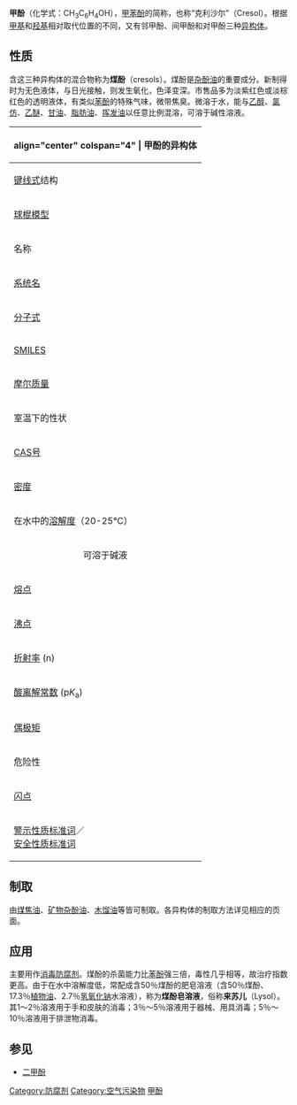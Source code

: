'''甲酚'''（化学式：CH<sub>3</sub>C<sub>6</sub>H<sub>4</sub>OH），[[甲苯|甲苯]][[酚|酚]]的简称，也称“克利沙尔”（Cresol）。根据[[甲基|甲基]]和[[羟基|羟基]]相对取代位置的不同，又有邻甲酚、间甲酚和对甲酚三种[[异构体|异构体]]。

== 性质 == 
含这三种异构体的混合物称为'''煤酚'''（cresols）。煤酚是[[矿物杂酚油|杂酚油]]的重要成分。新制得时为无色液体，与日光接触，则发生氧化，色泽变深。市售品多为淡紫红色或淡棕红色的透明液体，有类似[[苯酚|苯酚]]的特殊气味，微带焦臭。微溶于水，能与[[乙醇|乙醇]]、[[氯仿|氯仿]]、[[乙醚|乙醚]]、[[甘油|甘油]]、[[脂肪油|脂肪油]]、[[挥发油|挥发油]]以任意比例混溶，可溶于碱性溶液。

<center>
{| align="center" border="1" cellspacing="0" cellpadding="3" style="margin: 0 0 0 0.5em; background: #FFFFFF; border-collapse: collapse; border-color: #C0C090;" width=90%
! {{chembox header}}  align="center" colspan="4" | 甲酚的异构体
|-
| [[键线式|键线式]]结构
| <center>[[Image:Ortho-cresol-2D-skeletal.png|80px]]</center>
| <center>[[Image:Meta-cresol-2D-skeletal.png|80px]]</center>
| <center>[[Image:Para-cresol-vertical-2D-skeletal.png|60px]]</center>
|-
| [[球棍模型|球棍模型]]
| [[Image:Ortho-cresol-3D-balls.png|100px]]
| [[Image:Meta-cresol-3D-balls.png|100px]]
| [[Image:Para-cresol-3D-balls.png|100px]]
|-
| 名称
| 邻甲酚
| 间甲酚
| 对甲酚
|-
| [[IUPAC命名|系统名]]
| 2-甲基苯酚
| 3-甲基苯酚
| 4-甲基苯酚
|-
| [[分子式|分子式]]
| align="center" colspan="4" | C<sub>7</sub>H<sub>8</sub>O
|-
| [[SMILES|SMILES]]
| Oc1c(C)cccc1
| Oc1cc(C)ccc1
| Oc1ccc(C)cc1
|-
| [[摩尔质量|摩尔质量]]
| align="center" colspan="4" | 108.14 g/mol
|-
| 室温下的性状
| 无色结晶
| 无色或淡黄色液体
| 结晶
|-
|rowspan="2" | [[CAS号|CAS号]]
| <nowiki>[95-48-7]</nowiki>
| <nowiki>[108-39-4]</nowiki>
| <nowiki>[106-44-5]</nowiki>
|-
| align="center" colspan="3" | 煤酚：<nowiki>[1319-77-3]</nowiki>
|-
| [[密度|密度]]
| 1.05 g/cm<sup>3</sup> (固)
| 1.03 g/cm<sup>3</sup> (液)
| 1.02 g/cm<sup>3</sup> (液)
|-
| 在水中的[[溶解度|溶解度]]（20-25℃）
| 2.5 g/100 ml 
| 2.4 g/100 ml 
| 1.9 g/100 ml 
|-
| align="center" colspan="4" | 可溶于碱液
|-
| [[熔点|熔点]]
| 29.8 ℃ (303.0 K)
| 11.8 ℃ (285.0 K)
| 35.5 ℃ (309.7 K)
|-
| [[沸点|沸点]]
| 191.0 ℃ (464.2 K)
| 202.0 ℃ (475.2 K)
| 201.9 ℃ (475.1 K)
|-
| [[折射率|折射率]] (n)
| 1.553
| 1.5398
| 1.5395
|-
| [[酸离解常数|酸离解常数]] (p''K''<sub>a</sub>)
| 10.26
| 10.09
| 10.26
|-
| [[偶极矩|偶极矩]]
| 1.35 [[德拜|D]]
| 1.61 [[德拜|D]]
| 1.58 [[德拜|D]]
|-
| 危险性
| align="center" colspan="4" | [[可燃性|可燃性]]，刺激性，毒性
|-
| [[闪点|闪点]]
| 81℃ (闭杯)
| 86 ℃
| 86 ℃ (闭杯)
|-
| [[警示性质标准词|警示性质标准词]]／<br/>[[安全性质标准词|安全性质标准词]]
| align="center" colspan="4" | {{R24/25}}, {{R34}}<br/>{{S1/2}}, {{S36/37}}, {{S39}}, {{S45}}
|}
</center>

==制取==
由[[煤焦油|煤焦油]]、[[矿物杂酚油|矿物杂酚油]]、[[木馏油|木馏油]]等皆可制取。各异构体的制取方法详见相应的页面。

== 应用 ==
主要用作[[消毒|消毒]][[防腐剂|防腐剂]]。煤酚的杀菌能力比[[苯酚|苯酚]]强三倍，毒性几乎相等，故治疗指数更高。由于在水中溶解度低，常配成含50％煤酚的肥皂溶液（含50％煤酚、17.3％[[植物油|植物油]]、2.7％[[氢氧化钠|氢氧化钠]]水溶液），称为'''煤酚皂溶液'''，俗称'''来苏儿'''（Lysol）。其1～2％溶液用于手和皮肤的消毒；3％～5％溶液用于器械、用具消毒；5％～10％溶液用于排泄物消毒。

==参见==
*[[二甲酚|二甲酚]]

[[Category:防腐剂|Category:防腐剂]]
[[Category:空气污染物|Category:空气污染物]]
[[Category:甲酚|]]